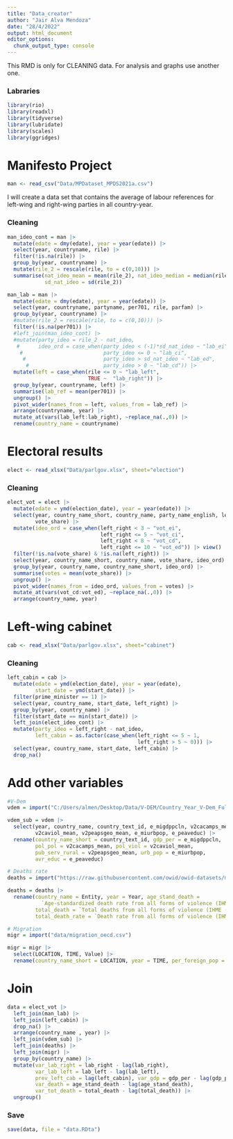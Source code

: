```yaml
---
title: "Data_creator"
author: "Jair Alva Mendoza"
date: "28/4/2022"
output: html_document
editor_options: 
  chunk_output_type: console
---
```


This RMD is only for CLEANING data. For analysis and graphs use another one. 

### Labraries
```r
library(rio)
library(readxl)
library(tidyverse)
library(lubridate)
library(scales)
library(ggridges)
```

# Manifesto Project
```r
man <- read_csv("Data/MPDataset_MPDS2021a.csv")
```

I will create a data set that contains the average of labour references for left-wing and right-wing parties in all country-year.

### Cleaning
```r
man_ideo_cont = man |> 
  mutate(edate = dmy(edate), year = year(edate)) |> 
  select(year, countryname, rile) |> 
  filter(!is.na(rile)) |>
  group_by(year, countryname) |> 
  mutate(rile_2 = rescale(rile, to = c(0,10))) |> 
  summarise(nat_ideo_mean = mean(rile_2), nat_ideo_median = median(rile_2),
            sd_nat_ideo = sd(rile_2))

man_lab = man |> 
  mutate(edate = dmy(edate), year = year(edate)) |> 
  select(year, countryname, partyname, per701, rile, parfam) |>
  group_by(year, countryname) |> 
  #mutate(rile_2 = rescale(rile, to = c(0,10))) |> 
  filter(!is.na(per701)) |> 
  #left_join(man_ideo_cont) |> 
  #mutate(party_ideo = rile_2 - nat_ideo, 
   #      ideo_ord = case_when(party_ideo < (-1)*sd_nat_ideo ~ "lab_ei", 
    #                          party_ideo <= 0 ~ "lab_ci", 
     #                         party_ideo > sd_nat_ideo ~ "lab_ed",
      #                        party_ideo > 0 ~ "lab_cd")) |>
  mutate(left = case_when(rile <= 0 ~ "lab_left",
                          TRUE ~  "lab_right")) |> 
  group_by(year, countryname, left) |>
  summarise(lab_ref = mean(per701)) |> 
  ungroup() |> 
  pivot_wider(names_from = left, values_from = lab_ref) |> 
  arrange(countryname, year) |> 
  mutate_at(vars(lab_left:lab_right), ~replace_na(.,0)) |> 
  rename(country_name = countryname)
```

# Electoral results
```r
elect <- read_xlsx("Data/parlgov.xlsx", sheet="election")
```

### Cleaning
```r
elect_vot = elect |> 
  mutate(edate = ymd(election_date), year = year(edate)) |> 
  select(year, country_name_short, country_name, party_name_english, left_right,
         vote_share) |> 
  mutate(ideo_ord = case_when(left_right < 3 ~ "vot_ei", 
                              left_right <= 5 ~ "vot_ci", 
                              left_right < 8 ~ "vot_cd",
                              left_right <= 10 ~ "vot_ed")) |> view()
  filter(!is.na(vote_share) & !is.na(left_right)) |>
  select(year, country_name_short, country_name, vote_share, ideo_ord) |>
  group_by(year, country_name, country_name_short, ideo_ord) |> 
  summarise(votes = mean(vote_share)) |> 
  ungroup() |> 
  pivot_wider(names_from = ideo_ord, values_from = votes) |> 
  mutate_at(vars(vot_cd:vot_ed), ~replace_na(.,0)) |> 
  arrange(country_name, year)
```

# Left-wing cabinet
```r
cab <- read_xlsx("Data/parlgov.xlsx", sheet="cabinet")
```

### Cleaning
```r
left_cabin = cab |> 
  mutate(edate = ymd(election_date), year = year(edate), 
         start_date = ymd(start_date)) |> 
  filter(prime_minister == 1) |> 
  select(year, country_name, start_date, left_right) |> 
  group_by(year, country_name) |> 
  filter(start_date == min(start_date)) |> 
  left_join(elect_ideo_cont) |> 
  mutate(party_ideo = left_right - nat_ideo,
         left_cabin = as.factor(case_when(left_right <= 5 ~ 1, 
                                          left_right > 5 ~ 0))) |>
  select(year, country_name, start_date, left_cabin) |> 
  drop_na()
```

# Add other variables
```r
#V-Dem
vdem = import("C:/Users/almen/Desktop/Data/V-DEM/Country_Year_V-Dem_Full+others_STATA_v11.1/V-Dem-CY-Full+Others-v11.1.dta")

vdem_sub = vdem |> 
  select(year, country_name, country_text_id, e_migdppcln, v2cacamps_mean,
         v2caviol_mean, v2peapsgeo_mean, e_miurbpop, e_peaveduc) |> 
  rename(country_name_short = country_text_id, gdp_per = e_migdppcln,
         pol_pol = v2cacamps_mean, pol_viol = v2caviol_mean, 
         pub_serv_rural = v2peapsgeo_mean, urb_pop = e_miurbpop,
         avr_educ = e_peaveduc)

# Deaths rate
deaths = import("https://raw.githubusercontent.com/owid/owid-datasets/master/datasets/Mortality%20from%20all%20forms%20of%20violence%20%20(IHME%20(2016))/Mortality%20from%20all%20forms%20of%20violence%20%20(IHME%20(2016)).csv")

deaths = deaths |> 
  rename(country_name = Entity, year = Year, age_stand_death = 
           `Age-standardized death rate from all forms of violence (IHME (2016))`,
         total_death = `Total deaths from all forms of violence (IHME (2016))`,
         total_death_rate = `Death rate from all forms of violence (IHME (2016))`)

# Migration
migr = import("data/migration_oecd.csv")

migr = migr |> 
  select(LOCATION, TIME, Value) |> 
  rename(country_name_short = LOCATION, year = TIME, per_foreign_pop = Value)
```

# Join
```r
data = elect_vot |> 
  left_join(man_lab) |> 
  left_join(left_cabin) |>
  drop_na() |> 
  arrange(country_name , year) |> 
  left_join(vdem_sub) |> 
  left_join(deaths) |> 
  left_join(migr) |> 
  group_by(country_name) |> 
  mutate(var_lab_right = lab_right - lag(lab_right), 
         var_lab_left = lab_left - lag(lab_left),
         prev_left_cab = lag(left_cabin), var_gdp = gdp_per - lag(gdp_per),
         var_death = age_stand_death - lag(age_stand_death),
         var_tot_death = total_death - lag(total_death)) |> 
  ungroup()
```
### Save 
```r
save(data, file = "data.RDta")
```

